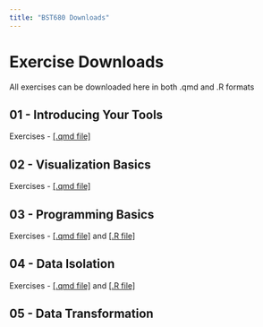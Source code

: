 ```yaml
---
title: "BST680 Downloads"
---
```


# Exercise Downloads

All exercises can be downloaded here in both .qmd and .R formats

## 01 - Introducing Your Tools

Exercises - <a href="_static/01_exercises.qmd" download>[.qmd file]</a>

## 02 - Visualization Basics

Exercises - <a href="_static/02_exercises.qmd" download>[.qmd file]</a>

## 03 - Programming Basics

Exercises - <a href="_static/03_class_exercises.qmd" download>[.qmd file]</a> and <a href="_static/03_class_exercises.R" download>[.R file]</a>

## 04 - Data Isolation

Exercises - <a href="_static/04_class_exercises.qmd" download>[.qmd file]</a> and <a href="_tatic/04_class_exercises.R" download>[.R file]</a>

## 05 - Data Transformation

<!-- Exercises - <a href="static/05_class_exercises.qmd" download>[.qmd file]</a> and <a href="static/05_class_exercises.R" download>[.R file]</a> -->
